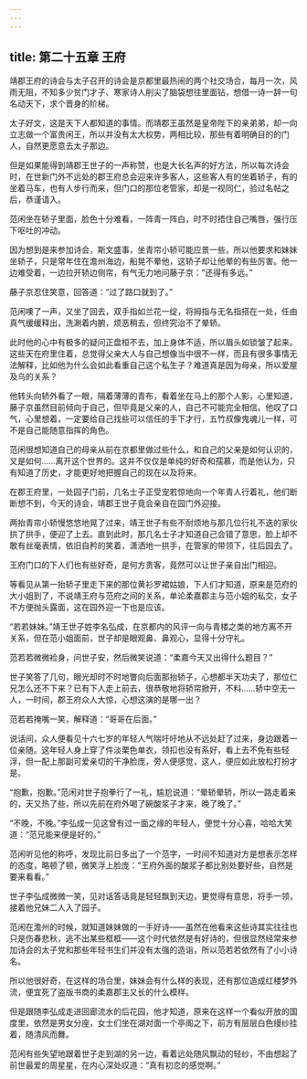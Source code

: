 ```yaml
---
---
---
```

title: 第二十五章 王府
---




靖郡王府的诗会与太子召开的诗会是京都里最热闹的两个社交场合，每月一次，风雨无阻，不知多少贫门才子、寒家诗人削尖了脑袋想往里面钻，想借一诗一辞一句名动天下，求个晋身的阶梯。

太子好文，这是天下人都知道的事情。而靖郡王虽然是皇帝陛下的亲弟弟，却一向立志做一个富贵闲王，所以并没有太大权势，两相比较，那些有着明确目的的门人，自然更愿意去太子那边。

但是如果能得到靖郡王世子的一声称赞，也是大长名声的好方法，所以每次诗会时，在世新门外不远处的郡王府总会迎来许多客人，这些客人有的坐着轿子，有的坐着马车，也有人步行而来，但门口的那位老管家，却是一视同仁，验过名帖之后，恭谨请入。

范闲坐在轿子里面，脸色十分难看，一阵青一阵白，时不时捂住自己嘴唇，强行压下呕吐的冲动。

因为想到是来参加诗会，斯文盛事，坐青帘小轿可能应景一些，所以他要求和妹妹坐轿子，只是常年住在澹州海边，船晃不晕他，这轿子却让他晕的有些厉害。他一边难受着，一边拉开轿边侧帘，有气无力地问藤子京：“还得有多远。”

藤子京忍住笑意，回答道：“过了路口就到了。”

范闲噢了一声，又坐了回去，双手指如兰花一绽，将拇指与无名指搭在一处，任由真气缓缓释出，洗涮着内腑，烦恶稍去，但终究治不了晕轿。

此时他的心中有极多的疑问正盘桓不去，加上身体不适，所以眉头如锁皱了起来。这些天在府里住着，总觉得父亲大人与自己想像当中很不一样，而且有很多事情无法解释，比如他为什么会如此看重自己这个私生子？难道真是因为母亲，所以爱屋及乌的关系？

他转头向轿外看了一眼，隔着薄薄的青布，看着坐在马上的那个人影，心里知道，藤子京虽然目前倾向于自己，但毕竟是父亲的人，自己不可能完全相信。他叹了口气，心里想着，一定要给自己找些可以信任的手下才行，五竹叔像鬼魂儿一样，可不是自己能随意指挥的角色。

范闲很想知道自己的母亲从前在京都里做过些什么，和自己的父亲是如何认识的，又是如何……离开这个世界的。这并不仅仅是单纯的好奇和孺慕，而是他认为，只有知道了历史，才能更好地把握自己的现在以及将来。

在郡王府里，一处园子门前，几名士子正受宠若惊地向一个年青人行着礼，他们断断想不到，今天的诗会，靖郡王世子竟会亲自在园门外迎接。

两抬青帘小轿慢悠悠地晃了过来，靖王世子有些不耐烦地与那几位行礼不迭的家伙拱了拱手，便迎了上去。直到此时，那几名士子才知道自己会错了意思，脸上却不敢有丝毫表情，依旧自矜的笑着，潇洒地一拱手，在管家的带领下，往后园去了。

王府门口的下人们也有些好奇，是何方贵客，竟然可以让世子亲自出门相迎。

等看见从第一抬轿子里走下来的那位黄衫罗裙姑娘，下人们才知道，原来是范府的大小姐到了，不说靖王府与范府之间的关系，单论柔嘉郡主与范小姐的私交，女子不方便抛头露面，这在园外迎一下也是应该。

“若若妹妹。”靖王世子姓李名弘成，在京都内的风评一向与青楼之类的地方离不开关系，但在范小姐面前，世子却是眼观鼻、鼻观心，显得十分守礼。

范若若微微裣身，问世子安，然后微笑说道：“柔嘉今天又出得什么题目？”

世子笑答了几句，眼光却时不时地瞥向后面那抬轿子，心想都半天功夫了，那位仁兄怎么还不下来？已有下人走上前去，很恭敬地将轿帘掀开，不料……轿中空无一人，一时间，郡王府众人大惊，心想这演的是哪一出？

范若若掩嘴一笑，解释道：“哥哥在后面。”

说话间，众人便看见十六七岁的年轻人气喘吁吁地从不远处赶了过来，身边跟着一位亲随。这年轻人身上穿了件淡栗色单衣，领扣也没有系好，看上去不免有些轻浮，但一配上那副可爱亲切的干净脸庞，旁人便感觉，这人，便应如此放松打扮才是。

“抱歉，抱歉。”范闲对世子抱拳行了一礼，尴尬说道：“晕轿晕轿，所以一路走着来的，天又热了些，所以先前在府外喝了碗酸浆子才来，晚了晚了。”

“不晚，不晚。”李弘成一见这曾有过一面之缘的年轻人，便觉十分心喜，哈哈大笑道：“范兄能来便是好的。”

范闲听见他的称呼，发现比前日多出了一个范字，一时间不知道对方是想表示怎样的态度，略顿了顿，微笑浮上脸庞：“王府外面的酸浆子都比别处要好些，自然是要来看看。”

世子李弘成微微一笑，见对话答话竟是轻轻飘到天边，更觉得有意思，将手一领，接着他兄妹二人入了园子。

范闲在澹州的时候，就知道妹妹做的一手好诗——虽然在他看来这些诗其实往往也只是伤春悲秋，逃不出某些框框——这个时代依然是有好诗的，但很显然经常来参加诗会的太子党和那些年轻书生们并没有太强的造诣，所以范若若依然有了小小诗名。

所以他很好奇，在这样的场合里，妹妹会有什么样的表现，还有那位造成红楼梦外流，便宜死了盗版书商的柔嘉郡主又长的什么模样。

但是跟随李弘成走进回廊流水的后花园，他才知道，原来在这样一个看似开放的国度里，依然是男女分座，女士们坐在湖对面一个亭阁之下，前方有层层白色缦纱挂着，随清风而舞。

范闲有些失望地跟着世子走到湖的另一边，看着远处随风飘动的轻纱，不由想起了前世最爱的周星星，在内心深处叹道：“真有初恋的感觉啊。”